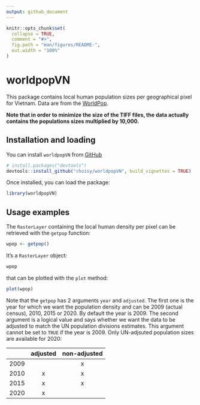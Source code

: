 ```yaml
---
output: github_document
---
```


<!-- README.md is generated from README.Rmd. Please edit that file -->

```r
knitr::opts_chunk$set(
  collapse = TRUE,
  comment = "#>",
  fig.path = "man/figures/README-",
  out.width = "100%"
)
```
# worldpopVN

<!-- badges: start -->
<!-- badges: end -->

This package contains local human population sizes per geographical pixel for
Vietnam. Data are from the [WorldPop](http://www.worldpop.org.uk).

**Note that in order to minimize the size of the TIFF files, the data actually
contains the populations sizes multiplied by 10,000.**

## Installation and loading

You can install `worldpopVN` from [GitHub](https://github.com/choisy/worldpopVN)

```r
# install.packages("devtools")
devtools::install_github("choisy/worldpopVN", build_vignettes = TRUE)
```

Once installed, you can load the package:

```r
library(worldpopVN)
```

## Usage examples

The `RasterLayer` containing the local human density per pixel can be retrieved
with the `getpop` function:

```r
wpop <- getpop()
```

It's a `RasterLayer` object:

```r
wpop
```

that can be plotted with the `plot` method:

```r
plot(wpop)
```

Note that the `getpop` has 2 arguments `year` and `adjusted`. The first one is
the year for which we want the population density and can be 2009 (actual 
census), 2010, 2015 or 2020. By default the year is 2009. The second argument is
a logical value and says whether we want the data to be adjusted to match the UN
population divisions estimates. This argument cannot be set to `TRUE` if the
year is 2009. Only UN-adjsuted population sizes are available for 2020:

|      |  adjusted  |  non-adjusted  |
|------|:----------:|:--------------:|
| 2009 |            |        x       |
| 2010 |      x     |        x       |
| 2015 |      x     |        x       |
| 2020 |      x     |                |
